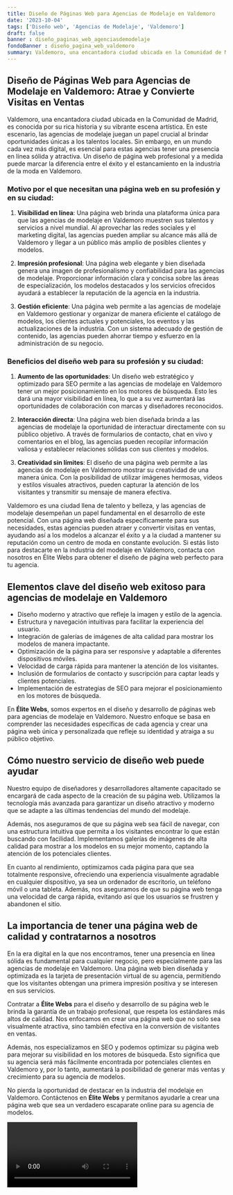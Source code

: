 ```yaml
---
title: Diseño de Páginas Web para Agencias de Modelaje en Valdemoro
date: '2023-10-04'
tags: ['Diseño web', 'Agencias de Modelaje', 'Valdemoro']
draft: false
banner : diseño_paginas_web_agenciasdemodelaje
fondoBanner : diseño_pagina_web_valdemoro
summary: Valdemoro, una encantadora ciudad ubicada en la Comunidad de Madrid, es conocida por su rica historia y su vibrante escena artística. En este escenario, las agencias de modelaje juegan un papel crucial al brindar oportunidades únicas a los talentos locales. Sin embargo, en un mundo cada vez más digital, es esencial para estas agencias tener una presencia en línea sólida y atractiva. Un diseño de página web profesional y a medida puede marcar la diferencia entre el éxito y el estancamiento en la industria de la moda en Valdemoro.
---
```


## Diseño de Páginas Web para Agencias de Modelaje en Valdemoro: Atrae y Convierte Visitas en Ventas

Valdemoro, una encantadora ciudad ubicada en la Comunidad de Madrid, es conocida por su rica historia y su vibrante escena artística. En este escenario, las agencias de modelaje juegan un papel crucial al brindar oportunidades únicas a los talentos locales. Sin embargo, en un mundo cada vez más digital, es esencial para estas agencias tener una presencia en línea sólida y atractiva. Un diseño de página web profesional y a medida puede marcar la diferencia entre el éxito y el estancamiento en la industria de la moda en Valdemoro.

### Motivo por el que necesitan una página web en su profesión y en su ciudad:

1. **Visibilidad en línea**: Una página web brinda una plataforma única para que las agencias de modelaje en Valdemoro muestren sus talentos y servicios a nivel mundial. Al aprovechar las redes sociales y el marketing digital, las agencias pueden ampliar su alcance más allá de Valdemoro y llegar a un público más amplio de posibles clientes y modelos.

2. **Impresión profesional**: Una página web elegante y bien diseñada genera una imagen de profesionalismo y confiabilidad para las agencias de modelaje. Proporcionar información clara y concisa sobre las áreas de especialización, los modelos destacados y los servicios ofrecidos ayudará a establecer la reputación de la agencia en la industria.

3. **Gestión eficiente**: Una página web permite a las agencias de modelaje en Valdemoro gestionar y organizar de manera eficiente el catálogo de modelos, los clientes actuales y potenciales, los eventos y las actualizaciones de la industria. Con un sistema adecuado de gestión de contenido, las agencias pueden ahorrar tiempo y esfuerzo en la administración de su negocio.

### Beneficios del diseño web para su profesión y su ciudad:

1. **Aumento de las oportunidades**: Un diseño web estratégico y optimizado para SEO permite a las agencias de modelaje en Valdemoro tener un mejor posicionamiento en los motores de búsqueda. Esto les dará una mayor visibilidad en línea, lo que a su vez aumentará las oportunidades de colaboración con marcas y diseñadores reconocidos.

2. **Interacción directa**: Una página web bien diseñada brinda a las agencias de modelaje la oportunidad de interactuar directamente con su público objetivo. A través de formularios de contacto, chat en vivo y comentarios en el blog, las agencias pueden recopilar información valiosa y establecer relaciones sólidas con sus clientes y modelos.

3. **Creatividad sin límites**: El diseño de una página web permite a las agencias de modelaje en Valdemoro mostrar su creatividad de una manera única. Con la posibilidad de utilizar imágenes hermosas, videos y estilos visuales atractivos, pueden capturar la atención de los visitantes y transmitir su mensaje de manera efectiva.

Valdemoro es una ciudad llena de talento y belleza, y las agencias de modelaje desempeñan un papel fundamental en el desarrollo de este potencial. Con una página web diseñada específicamente para sus necesidades, estas agencias pueden atraer y convertir visitas en ventas, ayudando así a los modelos a alcanzar el éxito y a la ciudad a mantener su reputación como un centro de moda en constante evolución. Si estás listo para destacarte en la industria del modelaje en Valdemoro, contacta con nosotros en Élite Webs para obtener el diseño de página web perfecto para tu agencia.

<GifSeo />

<Cta />

## Elementos clave del diseño web exitoso para agencias de modelaje en Valdemoro

- Diseño moderno y atractivo que refleje la imagen y estilo de la agencia.
- Estructura y navegación intuitivas para facilitar la experiencia del usuario.
- Integración de galerías de imágenes de alta calidad para mostrar los modelos de manera impactante.
- Optimización de la página para ser responsive y adaptable a diferentes dispositivos móviles.
- Velocidad de carga rápida para mantener la atención de los visitantes.
- Inclusión de formularios de contacto y suscripción para captar leads y clientes potenciales.
- Implementación de estrategias de SEO para mejorar el posicionamiento en los motores de búsqueda.

En **Élite Webs**, somos expertos en el diseño y desarrollo de páginas web para agencias de modelaje en Valdemoro. Nuestro enfoque se basa en comprender las necesidades específicas de cada agencia y crear una página web única y personalizada que refleje su identidad y atraiga a su público objetivo.

## Cómo nuestro servicio de diseño web puede ayudar

Nuestro equipo de diseñadores y desarrolladores altamente capacitado se encargará de cada aspecto de la creación de su página web. Utilizamos la tecnología más avanzada para garantizar un diseño atractivo y moderno que se adapte a las últimas tendencias del mundo del modelaje.

Además, nos aseguramos de que su página web sea fácil de navegar, con una estructura intuitiva que permita a los visitantes encontrar lo que están buscando con facilidad. Implementamos galerías de imágenes de alta calidad para mostrar a los modelos en su mejor momento, captando la atención de los potenciales clientes.

En cuanto al rendimiento, optimizamos cada página para que sea totalmente responsive, ofreciendo una experiencia visualmente agradable en cualquier dispositivo, ya sea un ordenador de escritorio, un teléfono móvil o una tableta. Además, nos aseguramos de que su página web tenga una velocidad de carga rápida, evitando así que los usuarios se frustren y abandonen el sitio.

## La importancia de tener una página web de calidad y contratarnos a nosotros

En la era digital en la que nos encontramos, tener una presencia en línea sólida es fundamental para cualquier negocio, pero especialmente para las agencias de modelaje en Valdemoro. Una página web bien diseñada y optimizada es la tarjeta de presentación virtual de su agencia, permitiendo que los visitantes obtengan una primera impresión positiva y se interesen en sus servicios.

Contratar a **Élite Webs** para el diseño y desarrollo de su página web le brinda la garantía de un trabajo profesional, que respeta los estándares más altos de calidad. Nos enfocamos en crear una página web que no solo sea visualmente atractiva, sino también efectiva en la conversión de visitantes en ventas.

Además, nos especializamos en SEO y podemos optimizar su página web para mejorar su visibilidad en los motores de búsqueda. Esto significa que su agencia será más fácilmente encontrada por potenciales clientes en Valdemoro y, por lo tanto, aumentará la posibilidad de generar más ventas y crecimiento para su agencia de modelos.

No pierda la oportunidad de destacar en la industria del modelaje en Valdemoro. Contáctenos en **Élite Webs** y permítanos ayudarle a crear una página web que sea un verdadero escaparate online para su agencia de modelos.

<Video />

<CtaBot job='Agencias de Modelaje' city='Valdemoro'/>

<Gmaps query='Valdemoro+españa+maps' />